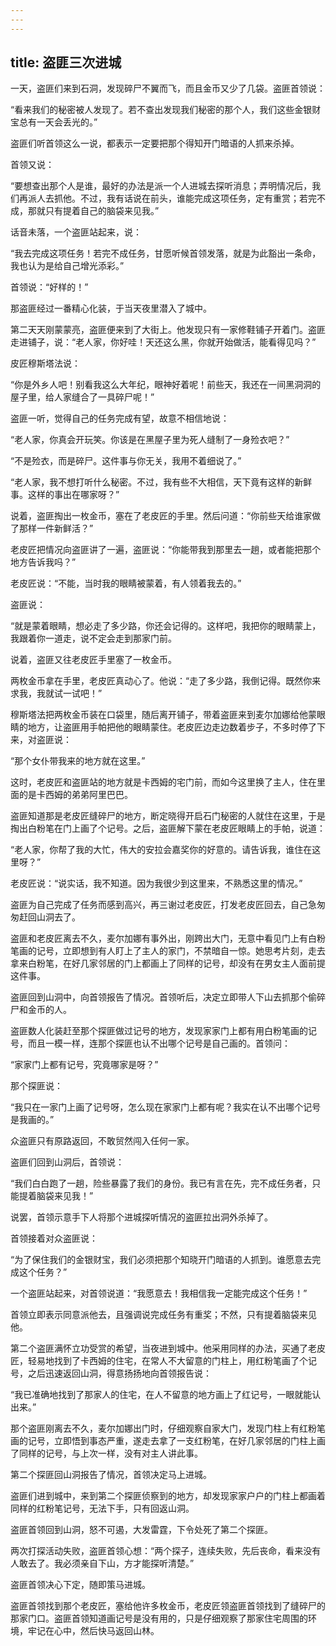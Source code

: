 ```yaml
---
---
---
```

title: 盗匪三次进城
---




一天，盗匪们来到石洞，发现碎尸不翼而飞，而且金币又少了几袋。盗匪首领说：

“看来我们的秘密被人发现了。若不查出发现我们秘密的那个人，我们这些金银财宝总有一天会丢光的。”

盗匪们听首领这么一说，都表示一定要把那个得知开门暗语的人抓来杀掉。

首领又说：

“要想查出那个人是谁，最好的办法是派一个人进城去探听消息；弄明情况后，我们再派人去抓他。不过，我有话说在前头，谁能完成这项任务，定有重赏；若完不成，那就只有提着自己的脑袋来见我。”

话音未落，一个盗匪站起来，说：

“我去完成这项任务！若完不成任务，甘愿听候首领发落，就是为此豁出一条命，我也认为是给自己增光添彩。”

首领说：“好样的！”

那盗匪经过一番精心化装，于当天夜里潜入了城中。

第二天天刚蒙蒙亮，盗匪便来到了大街上。他发现只有一家修鞋铺子开着门。盗匪走进铺子，说：“老人家，你好哇！天还这么黑，你就开始做活，能看得见吗？”

皮匠穆斯塔法说：

“你是外乡人吧！别看我这么大年纪，眼神好着呢！前些天，我还在一间黑洞洞的屋子里，给人家缝合了一具碎尸呢！”

盗匪一听，觉得自己的任务完成有望，故意不相信地说：

“老人家，你真会开玩笑。你该是在黑屋子里为死人缝制了一身殓衣吧？”

“不是殓衣，而是碎尸。这件事与你无关，我用不着细说了。”

“老人家，我不想打听什么秘密。不过，我有些不大相信，天下竟有这样的新鲜事。这样的事出在哪家呀？”

说着，盗匪掏出一枚金币，塞在了老皮匠的手里。然后问道：“你前些天给谁家做了那样一件新鲜活？”

老皮匠把情况向盗匪讲了一遍，盗匪说：“你能带我到那里去一趟，或者能把那个地方告诉我吗？”

老皮匠说：“不能，当时我的眼睛被蒙着，有人领着我去的。”

盗匪说：

“就是蒙着眼睛，想必走了多少路，你还会记得的。这样吧，我把你的眼睛蒙上，我跟着你一道走，说不定会走到那家门前。

说着，盗匪又往老皮匠手里塞了一枚金币。

两枚金币拿在手里，老皮匠真动心了。他说：“走了多少路，我倒记得。既然你来求我，我就试一试吧！”

穆斯塔法把两枚金币装在口袋里，随后离开铺子，带着盗匪来到麦尔加娜给他蒙眼睛的地方，让盗匪用手帕把他的眼睛蒙住。老皮匠边走边数着步子，不多时停了下来，对盗匪说：

“那个女仆带我来的地方就在这里。”

这时，老皮匠和盗匪站的地方就是卡西姆的宅门前，而如今这里换了主人，住在里面的是卡西姆的弟弟阿里巴巴。

盗匪知道那是老皮匠缝碎尸的地方，断定晓得开启石门秘密的人就住在这里，于是掏出白粉笔在门上画了个记号。之后，盗匪解下蒙在老皮匠眼睛上的手帕，说道：

“老人家，你帮了我的大忙，伟大的安拉会嘉奖你的好意的。请告诉我，谁住在这里呀？”

老皮匠说：“说实话，我不知道。因为我很少到这里来，不熟悉这里的情况。”

盗匪为自己完成了任务而感到高兴，再三谢过老皮匠，打发老皮匠回去，自己急匆匆赶回山洞去了。

盗匪和老皮匠离去不久，麦尔加娜有事外出，刚跨出大门，无意中看见门上有白粉笔画的记号，立即想到有人盯上了主人的家门，不禁暗自一惊。她思考片刻，走去拿来白粉笔，在好几家邻居的门上都画上了同样的记号，却没有在男女主人面前提这件事。

盗匪回到山洞中，向首领报告了情况。首领听后，决定立即带人下山去抓那个偷碎尸和金币的人。

盗匪数人化装赶至那个探匪做过记号的地方，发现家家门上都有用白粉笔画的记号，而且一模一样，连那个探匪也认不出哪个记号是自己画的。首领问：

“家家门上都有记号，究竟哪家是呀？”

那个探匪说：

“我只在一家门上画了记号呀，怎么现在家家门上都有呢？我实在认不出哪个记号是我画的。”

众盗匪只有原路返回，不敢贸然闯入任何一家。

盗匪们回到山洞后，首领说：

“我们白白跑了一趟，险些暴露了我们的身份。我已有言在先，完不成任务者，只能提着脑袋来见我！”

说罢，首领示意手下人将那个进城探听情况的盗匪拉出洞外杀掉了。

首领接着对众盗匪说：

“为了保住我们的金银财宝，我们必须把那个知晓开门暗语的人抓到。谁愿意去完成这个任务？”

一个盗匪站起来，对首领说道：“我愿意去！我相信我一定能完成这个任务！”

首领立即表示同意派他去，且强调说完成任务有重奖；不然，只有提着脑袋来见他。

第二个盗匪满怀立功受赏的希望，当夜进到城中。他采用同样的办法，买通了老皮匠，轻易地找到了卡西姆的住宅，在常人不大留意的门柱上，用红粉笔画了个记号，之后迅速返回山洞，得意扬扬地向首领报告说：

“我已准确地找到了那家人的住宅，在人不留意的地方画上了红记号，一眼就能认出来。”

那个盗匪刚离去不久，麦尔加娜出门时，仔细观察自家大门，发现门柱上有红粉笔画的记号，立即悟到事态严重，遂走去拿了一支红粉笔，在好几家邻居的门柱上画了同样的记号，与上次一样，没有对主人讲此事。

第二个探匪回山洞报告了情况，首领决定马上进城。

盗匪们进到城中，来到第二个探匪侦察到的地方，却发现家家户户的门柱上都画着同样的红粉笔记号，无法下手，只有回返山洞。

盗匪首领回到山洞，怒不可遏，大发雷霆，下令处死了第二个探匪。

两次打探活动失败，盗匪首领心想：“两个探子，连续失败，先后丧命，看来没有人敢去了。我必须亲自下山，方才能探听清楚。”

盗匪首领决心下定，随即策马进城。

盗匪首领找到那个老皮匠，塞给他许多枚金币，老皮匠领盗匪首领找到了缝碎尸的那家门口。盗匪首领知道画记号是没有用的，只是仔细观察了那家住宅周围的环境，牢记在心中，然后快马返回山林。